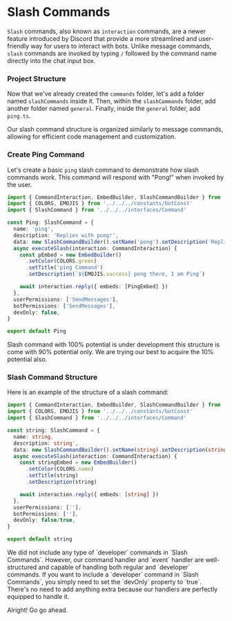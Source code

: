 
# Slash Commands

`Slash` commands, also known as `interaction` commands, are a newer feature introduced by Discord that provide a more streamlined and user-friendly way for users to interact with bots. Unlike message commands, `slash` commands are invoked by typing `/` followed by the command name directly into the chat input box.

<Steps>

### Project Structure

Now that we've already created the `commands` folder, let's add a folder named `slashCommands` inside it. Then, within the `slashCommands` folder, add another folder named `general`. Finally, inside the `general` folder, add `ping.ts`.

<Callout>
  Our slash command structure is organized similarly to message commands, allowing for efficient
  code management and customization.
</Callout>

<FileTree>
  <FileTree.Folder name="src" defaultOpen>
    <FileTree.Folder name="commands" defaultOpen>
      <FileTree.Folder name="slashCommands" defaultOpen>
        <FileTree.Folder name="general" defaultOpen>
          <FileTree.File name="ping.ts" />
        </FileTree.Folder>
      </FileTree.Folder>
    </FileTree.Folder>
  </FileTree.Folder>
</FileTree>

### Create Ping Command

Let's create a basic `ping` slash command to demonstrate how slash commands work. This command will respond with "Pong!" when invoked by the user.

```ts copy showLineNumbers filename="src/commands/slashCommands/general/ping.ts"
import { CommandInteraction, EmbedBuilder, SlashCommandBuilder } from 'discord.js'
import { COLORS, EMOJIS } from '../../../constants/botConst'
import { SlashCommand } from '../../../interfaces/Command'

const Ping: SlashCommand = {
  name: 'ping',
  description: 'Replies with pong!',
  data: new SlashCommandBuilder().setName('pong').setDescription('Replies with pong!'),
  async executeSlash(interaction: CommandInteraction) {
    const pEmbed = new EmbedBuilder()
      .setColor(COLORS.green)
      .setTitle('ping Command')
      .setDescription(`${EMOJIS.success} pong there, I am Ping`)

    await interaction.reply({ embeds: [PingEmbed] })
  },
  userPermissions: ['SendMessages'],
  botPermissions: ['SendMessages'],
  devOnly: false,
}

export default Ping
```

<Callout>
  Slash command with 100% potential is under development this structure is come with 90% potential
  only. We are trying our best to acquire the 10% potential also.
</Callout>

### Slash Command Structure

Here is an example of the structure of a slash command:

```ts copy showLineNumbers filename="src/commands/slashCommands/"
import { CommandInteraction, EmbedBuilder, SlashCommandBuilder } from 'discord.js'
import { COLORS, EMOJIS } from '../../../constants/botConst'
import { SlashCommand } from '../../../interfaces/Command'

const string: SlashCommand = {
  name: string,
  description: string',
  data: new SlashCommandBuilder().setName(string).setDescription(string),
  async executeSlash(interaction: CommandInteraction) {
    const stringEmbed = new EmbedBuilder()
      .setColor(COLORS.name)
      .setTitle(string)
      .setDescription(string)

    await interaction.reply({ embeds: [string] })
  },
  userPermissions: [''],
  botPermissions: [''],
  devOnly: false/true,
}

export default string
```

<Callout type="warning">
  We did not include any type of `developer` commands in `Slash Commands`. However, our command
  handler and `event` handler are well-structured and capable of handling both regular and
  `developer` commands. If you want to include a `developer` command in `Slash Commands`, you simply
  need to set the `devOnly` property to `true`. There's no need to add anything extra because our
  handlers are perfectly equipped to handle it.
</Callout>

</Steps>

Alright! Go go ahead.
